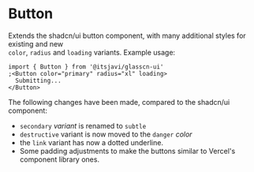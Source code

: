  
 
<Meta of={Stories} />
 
# Button

Extends the shadcn/ui button component, with many additional styles for existing and new  
`color`, `radius` and `loading` variants. Example usage:

```tsx
import { Button } from '@itsjavi/glasscn-ui'
;<Button color="primary" radius="xl" loading>
  Submitting...
</Button>
```

The following changes have been made, compared to the shadcn/ui component:

- `secondary` _variant_ is renamed to `subtle`
- `destructive` variant is now moved to the `danger` _color_
- the `link` variant has now a dotted underline.
- Some padding adjustments to make the buttons similar to Vercel's component library ones.

<Canvas of={Stories.Default} />
<Controls of={Stories.Default} />
